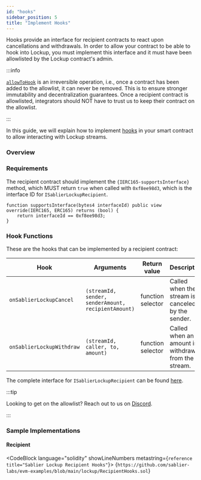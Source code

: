 ```yaml
---
id: "hooks"
sidebar_position: 5
title: "Implement Hooks"
---
```



Hooks provide an interface for recipient contracts to react upon cancellations and withdrawals. In order to allow your
contract to be able to hook into Lockup, you must implement this interface and it must have been allowlisted by the
Lockup contract's admin.

:::info

[`allowToHook`](/reference/lockup/contracts/interfaces/interface.ISablierLockup#allowtohook) is an irreversible
operation, i.e., once a contract has been added to the allowlist, it can never be removed. This is to ensure stronger
immutability and decentralization guarantees. Once a recipient contract is allowlisted, integrators should NOT have to
trust us to keep their contract on the allowlist.

:::

In this guide, we will explain how to implement [hooks](/concepts/lockup/hooks) in your smart contract to allow
interacting with Lockup streams.

### Overview

### Requirements

The recipient contract should implement the `{IERC165-supportsInterface}` method, which MUST return `true` when called
with `0xf8ee98d3`, which is the interface ID for `ISablierLockupRecipient`.

```solidity
function supportsInterface(bytes4 interfaceId) public view override(IERC165, ERC165) returns (bool) {
    return interfaceId == 0xf8ee98d3;
}
```

### Hook Functions

These are the hooks that can be implemented by a recipient contract:

| Hook                      | Arguments                                           | Return value      | Description                                         |
| ------------------------- | --------------------------------------------------- | ----------------- | --------------------------------------------------- |
| `onSablierLockupCancel`   | `(streamId, sender, senderAmount, recipientAmount)` | function selector | Called when the stream is canceled by the sender.   |
| `onSablierLockupWithdraw` | `(streamId, caller, to, amount)`                    | function selector | Called when an amount is withdrawn from the stream. |

The complete interface for `ISablierLockupRecipient` can be found
[here](/reference/lockup/contracts/interfaces/interface.ISablierLockupRecipient).

:::tip

Looking to get on the allowlist? Reach out to us on [Discord](https://discord.sablier.com).

:::

### Sample Implementations

#### Recipient

<CodeBlock language="solidity" showLineNumbers metastring={`reference title="Sablier Lockup Recipient Hooks"`}>
  {`https://github.com/sablier-labs/evm-examples/blob/main/lockup/RecipientHooks.sol`}
</CodeBlock>
